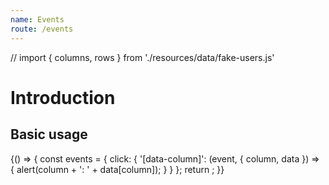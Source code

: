 ```yaml
---
name: Events
route: /events
---
```


// import { columns, rows } from './resources/data/fake-users.js'


# Introduction


## Basic usage

<Playground>
{() => {
  const events = {
    click: {
      '[data-column]': (event, { column, data }) => {
        alert(column + ': ' + data[column]);
      }
    }
  };
  return <WindowTable columns={columns} rows={rows} checkbox events={events} />;
}}
</Playground>
